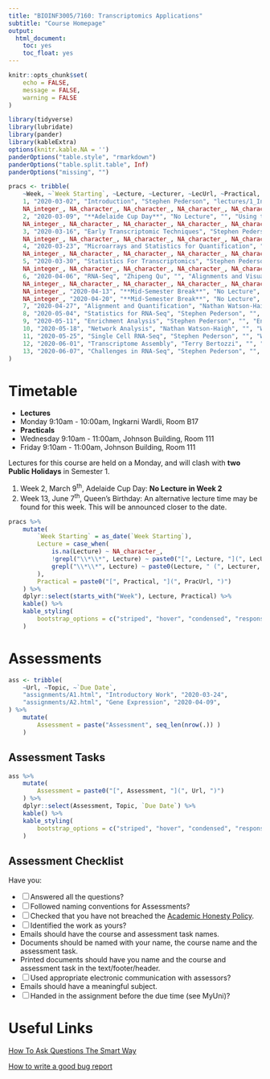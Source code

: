 ```yaml
---
title: "BIOINF3005/7160: Transcriptomics Applications"
subtitle: "Course Homepage"
output: 
  html_document:
    toc: yes
    toc_float: yes
---
```


```r
knitr::opts_chunk$set(
    echo = FALSE,
    message = FALSE,
    warning = FALSE
)
```

```r
library(tidyverse)
library(lubridate)
library(pander)
library(kableExtra)
options(knitr.kable.NA = '')
panderOptions("table.style", "rmarkdown")
panderOptions("table.split.table", Inf)
panderOptions("missing", "")
```

```r
pracs <- tribble(
    ~Week, ~`Week Starting`, ~Lecture, ~Lecturer, ~LecUrl, ~Practical, ~PracUrl,
    1, "2020-03-02", "Introduction", "Stephen Pederson", "lectures/1_Introduction.pdf", "Introduction to R and `rmarkdown`", "practicals/1_IntroR.html",
    NA_integer_, NA_character_, NA_character_, NA_character_, NA_character_, "Manipulating Text in R", "practicals/1_Using_stringr.html",
    2, "2020-03-09", "**Adelaide Cup Day**", "No Lecture", "", "Using the tidyverse", "practicals/2_Tidyverse.html",
    NA_integer_, NA_character_, NA_character_, NA_character_, NA_character_, "Plotting Data with the `tidyverse`", "practicals/2.2_Tidyverse.html",
    3, "2020-03-16", "Early Transcriptomic Techniques", "Stephen Pederson", "lectures/2_EarlyTranscriptomics.pdf", "Data Types in R", "practicals/3.1_DataTypes.html",
    NA_integer_, NA_character_, NA_character_, NA_character_, NA_character_, "Additional Visualisation", "practicals/3.2_MoreVisualisation.html",
    4, "2020-03-23", "Microarrays and Statistics for Quantification", "Stephen Pederson", "lectures/3_MicroarrayTechnology.pdf", "The Bioconductor Project", "practicals/4.1_Bioconductor.html",
    NA_integer_, NA_character_, NA_character_, NA_character_, NA_character_, "Genomic Ranges", "practicals/4.2_GenomicRanges.html",
    5, "2020-03-30", "Statistics For Transcriptomics", "Stephen Pederson", "lectures/4_Statistics.pdf", "Basic Statistics in R", "practicals/5.1_Statistics.html",
    NA_integer_, NA_character_, NA_character_, NA_character_, NA_character_, "Differential Expression", "practicals/5.2_MoreStatistics.html",
    6, "2020-04-06", "RNA-Seq", "Zhipeng Qu", "", "Alignments and Visualisation", "",
    NA_integer_, NA_character_, NA_character_, NA_character_, NA_character_, "Using Git with RStudio", "",
    NA_integer_, "2020-04-13", "**Mid-Semester Break**", "No Lecture", "", "", "",
    NA_integer_, "2020-04-20", "**Mid-Semester Break**", "No Lecture", "", "", "",
    7, "2020-04-27", "Alignment and Quantification", "Nathan Watson-Haigh", "", "Introduction to `limma` and `edgeR`", "",
    8, "2020-05-04", "Statistics for RNA-Seq", "Stephen Pederson", "", "Introduction to `limma` and `edgeR`", "",
    9, "2020-05-11", "Enrichment Analysis", "Stephen Pederson", "", "Enrichment Strategies", "",
    10, "2020-05-18", "Network Analysis", "Nathan Watson-Haigh", "", "WGCNA", "",
    11, "2020-05-25", "Single Cell RNA-Seq", "Stephen Pederson", "", "WGCNA", "",
    12, "2020-06-01", "Transcriptome Assembly", "Terry Bertozzi", "", "", "",
    13, "2020-06-07", "Challenges in RNA-Seq", "Stephen Pederson", "", "", ""
)
```



# Timetable

- **Lectures**
- Monday 9:10am - 10:00am, Ingkarni Wardli, Room B17
- **Practicals**
- Wednesday 9:10am - 11:00am, Johnson Building, Room 111
- Friday 9:10am - 11:00am, Johnson Building, Room 111

Lectures for this course are held on a Monday, and will clash with **two Public Holidays** in Semester 1.

1. Week 2, March 9^th^, Adelaide Cup Day: **No Lecture in Week 2**
2. Week 13, June 7^th^, Queen's Birthday: An alternative lecture time may be found for this week. This will be announced closer to the date.


```r
pracs %>%
    mutate(
        `Week Starting` = as_date(`Week Starting`), 
        Lecture = case_when(
            is.na(Lecture) ~ NA_character_,
            !grepl("\\*\\*", Lecture) ~ paste0("[", Lecture, "](", LecUrl, ")", " (", Lecturer, ")"),
            grepl("\\*\\*", Lecture) ~ paste0(Lecture, " (", Lecturer, ")")
        ),
        Practical = paste0("[", Practical, "](", PracUrl, ")")
    ) %>%
    dplyr::select(starts_with("Week"), Lecture, Practical) %>%
    kable() %>%
    kable_styling(
        bootstrap_options = c("striped", "hover", "condensed", "responsive")
    )   
```



# Assessments

```r
ass <- tribble(
    ~Url, ~Topic, ~`Due Date`,
    "assignments/A1.html", "Introductory Work", "2020-03-24",
    "assignments/A2.html", "Gene Expression", "2020-04-09",
) %>%
    mutate(
        Assessment = paste("Assessment", seq_len(nrow(.)) )
    )
```


## Assessment Tasks

```r
ass %>%
    mutate(
        Assessment = paste0("[", Assessment, "](", Url, ")")
    ) %>%
    dplyr::select(Assessment, Topic, `Due Date`) %>%
    kable() %>%
    kable_styling(
        bootstrap_options = c("striped", "hover", "condensed", "responsive")
    )   
```


## Assessment Checklist

Have you:

- [ ] Answered all the questions?
- [ ] Followed naming conventions for Assessments?
- [ ] Checked that you have not breached the [Academic Honesty Policy](http://www.adelaide.edu.au/policies/230/).
- [ ] Identified the work as yours?
- Emails should have the course and assessment task names.
- Documents should be named with your name, the course name and the assessment task.
- Printed documents should have you name and the course and assessment task in the text/footer/header.
- [ ] Used appropriate electronic communication with assessors?
- Emails should have a meaningful subject.
- [ ] Handed in the assignment before the due time (see MyUni)?

# Useful Links

[How To Ask Questions The Smart Way](http://www.catb.org/esr/faqs/smart-questions.html)

[How to write a good bug report](https://musescore.org/en/developers-handbook/how-write-good-bug-report-step-step-instructions)

